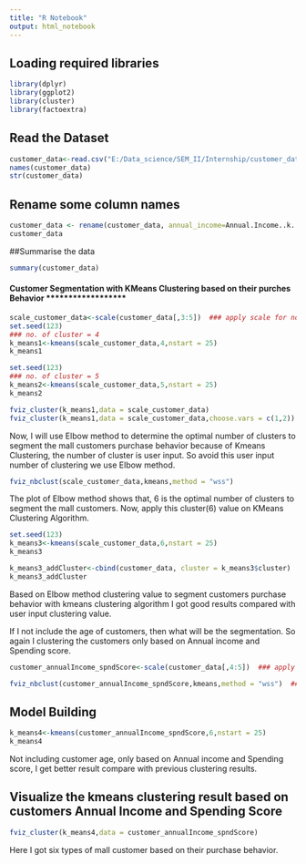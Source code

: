 ---
title: "R Notebook"
output: html_notebook
---

## Loading required libraries
```{r}
library(dplyr)
library(ggplot2)
library(cluster)
library(factoextra)
```

## Read the Dataset
```{r}
customer_data<-read.csv("E:/Data_science/SEM_II/Internship/customer_data.csv/Mall_Customers.csv")
names(customer_data)
str(customer_data)
```
## Rename some column names
```{r}
customer_data <- rename(customer_data, annual_income=Annual.Income..k..,spending_score=Spending.Score..1.100.)
customer_data
```
##Summarise the data
```{r}
summary(customer_data)
```


#### Customer Segmentation with KMeans Clustering based on their purches Behavior ******************
```{r}
scale_customer_data<-scale(customer_data[,3:5])  ### apply scale for normalized the data
set.seed(123)
### no. of cluster = 4
k_means1<-kmeans(scale_customer_data,4,nstart = 25)
k_means1
```
```{r}
set.seed(123)
### no. of cluster = 5
k_means2<-kmeans(scale_customer_data,5,nstart = 25)
k_means2
```


```{r}
fviz_cluster(k_means1,data = scale_customer_data)
fviz_cluster(k_means1,data = scale_customer_data,choose.vars = c(1,2))
```

Now, I will use Elbow method to determine the optimal number of clusters to segment the mall customers purchase behavior because of Kmeans Clustering, the number of cluster is user input. So avoid this user input number of clustering we use Elbow method.
```{r}
fviz_nbclust(scale_customer_data,kmeans,method = "wss")
```
The plot of Elbow method shows that, 6 is the optimal number of clusters to segment the mall customers. Now, apply this cluster(6) value on KMeans Clustering Algorithm.
```{r}
set.seed(123)
k_means3<-kmeans(scale_customer_data,6,nstart = 25)
k_means3
```
```{r}
k_means3_addCluster<-cbind(customer_data, cluster = k_means3$cluster)
k_means3_addCluster

```
Based on Elbow method clustering value to segment customers purchase behavior with kmeans clustering algorithm I got good results compared with user input clustering value.

If I not include the age of customers, then what will be the segmentation. So again I clustering the customers only based on Annual income and Spending score.

```{r}
customer_annualIncome_spndScore<-scale(customer_data[,4:5])  ### apply scale for normalized the data

fviz_nbclust(customer_annualIncome_spndScore,kmeans,method = "wss")  ### Apply Elbow method
```
## Model Building
```{r}
k_means4<-kmeans(customer_annualIncome_spndScore,6,nstart = 25)
k_means4
```
Not including customer age, only based on Annual income and Spending score, I get better result compare with previous clustering results.
 
## Visualize the kmeans clustering result based on customers Annual Income and Spending Score
```{r}
fviz_cluster(k_means4,data = customer_annualIncome_spndScore)
```
Here I got six types of mall customer based on their purchase behavior.
 
